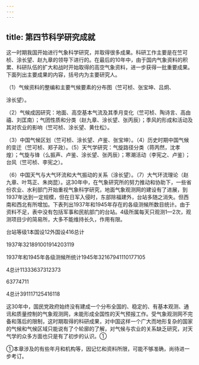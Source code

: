 ```yaml
---
---
---
```

title: 第四节科学研究成就
---



这一时期我国开始进行气象科学研究，并取得很多成果。科研工作主要是在竺可桢、涂长望、赵九章的领导下进行的。在最后的10年中，由于国内气象资料的积累、科研队伍的扩大和战时开始取得的高空气象资料，进一步获得一批重要成果。下面列出主要成果的内容，括号内为主要研究人。

（1）气候资料的整编和主要气候要素的分布图（竺可桢、张宝坤、吕炯、

涂长望）。

（2）气候成因研究：地面、高空基本气流及其季月变化（竺可桢、陶诗言、高由禧、刘匡南）；气团性质和分类（赵九章、涂长望、张丙辰）；季风的形成和活动及其对农业的影响（竺可桢、涂长望、黄仕松）。

（3）中国气候区划（竺可桢、涂长望、卢鉴、张宝坤）。（4）历史时期中国气候的变迁（竺可桢、郑子政）。（5）天气学研究：气旋路径分类（蒋丙然，沈孝煌）；气旋与锋（么振声、卢鉴、涂长望、张丙辰）；寒潮活动（李宪之、卢鉴）；台风（竺可桢、李宪之）。

（6）中国天气与大气环流和大气振动的关系（涂长望）。（7）大气环流理论（赵九章、叶笃正、朱岗昆）。这30年中，在气象研究所的努力推动和协助下，一些省份农业、水利部门开始重视气象科学研究，地面气象观测网的建设有了进展，到1937年达到一定规模，但在日军入侵时，东部除福建外，台站多随之消失。但西南和西北有所增加。下表列出1937年和1945年存在的各级测候所数目统计。由于资料不足，表中没有包括军事和民航部门的台站。4级所属每天只观测1—2次，观测项目少的简易所，大多不能维持长久，作用有限。

台站等级1本国设12外国设416总计

1937年321891001914203119

1937年和1945年各级测候所统计1945年32167941110177105

4总计11333637312373

63774711

4总计391117125416118

这30年中，国民党政府始终没有建成一个分布全国的、稳定的、有基本观测、通讯和质量控制的气象观测网，未能形成全国性的天气预报工作。受气象观测网不完备和落后的限制，这时期取得的科研成果，对中国这样一个广大而地形复杂的国家的气候和气候区域只能说有了个轮廓的了解，对气候与农业的关系缺乏研究，对天气学的众多方面也只是有了初步的认识。①

①本章涉及的有些年月和机构等，因记忆和资料所限，可能不够准确，尚待进一步考订。